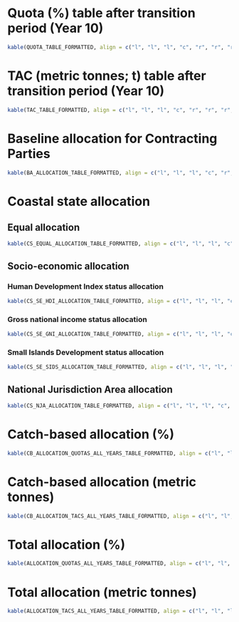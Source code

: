 <!---BLOCK_LANDSCAPE_START--->

# Quota (%) table after transition period (Year 10)

```r
kable(QUOTA_TABLE_FORMATTED, align = c("l", "l", "l", "c", "r", "r", "r", "r"))
```

\newpage

# TAC (metric tonnes; t) table after transition period (Year 10)

```r
kable(TAC_TABLE_FORMATTED, align = c("l", "l", "l", "c", "r", "r", "r", "r"), format.args = list(big.mark = ","))
```

\newpage

# Baseline allocation for Contracting Parties

```r
kable(BA_ALLOCATION_TABLE_FORMATTED, align = c("l", "l", "l", "c", "r", "r"), format.args = list(big.mark = ","))
```

\newpage

# Coastal state allocation

## Equal allocation

```r
kable(CS_EQUAL_ALLOCATION_TABLE_FORMATTED, align = c("l", "l", "l", "c", "r", "r"), format.args = list(big.mark = ","))
```

\newpage

## Socio-economic allocation

### Human Development Index status allocation

```r
kable(CS_SE_HDI_ALLOCATION_TABLE_FORMATTED, align = c("l", "l", "l", "c", "c", "r", "r"), format.args = list(big.mark = ","))
```

\newpage

### Gross national income status allocation

```r
kable(CS_SE_GNI_ALLOCATION_TABLE_FORMATTED, align = c("l", "l", "l", "c", "c", "r", "r"), format.args = list(big.mark = ","))
```

\newpage

### Small Islands Development status allocation

```r
kable(CS_SE_SIDS_ALLOCATION_TABLE_FORMATTED, align = c("l", "l", "l", "c", "r", "r"), format.args = list(big.mark = ","))
```

\newpage

## National Jurisdiction Area allocation

```r
kable(CS_NJA_ALLOCATION_TABLE_FORMATTED, align = c("l", "l", "l", "c", "r", "r", "r"), format.args = list(big.mark = ","))
```

\newpage

# Catch-based allocation (%)

```r
kable(CB_ALLOCATION_QUOTAS_ALL_YEARS_TABLE_FORMATTED, align = c("l", "l", "l", "c", rep("r", 10)))
```

\newpage

# Catch-based allocation (metric tonnes)

```r
kable(CB_ALLOCATION_TACS_ALL_YEARS_TABLE_FORMATTED, align = c("l", "l", "l", "c", rep("r", 10)), format.args = list(big.mark = ","))
```

\newpage

# Total allocation (%)

```r
kable(ALLOCATION_QUOTAS_ALL_YEARS_TABLE_FORMATTED, align = c("l", "l", "l", "c", rep("r", 10)), format.args = list(big.mark = ","))
```

\newpage

# Total allocation (metric tonnes)

```r
kable(ALLOCATION_TACS_ALL_YEARS_TABLE_FORMATTED, align = c("l", "l", "l", "c", rep("r", 10)), format.args = list(big.mark = ","))
```

<!---BLOCK_LANDSCAPE_STOP--->
